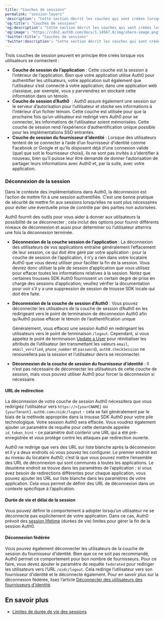 ```yaml
---
title: "Couches de sessions"
permalink: "session-layers"
'description': "Cette section décrit les couches qui sont créées lorsque les utilisateurs se connectent."
'og:title': "Couches de sessions"
'og:description': "Cette section décrit les couches qui sont créées lorsque les utilisateurs se connectent."
'og:image': "https://cdn2.auth0.com/docs/1.14567.0/img/share-image.png"
'twitter:title': "Couches de sessions"
'twitter:description': "Cette section décrit les couches qui sont créées lorsque les utilisateurs se connectent."
---
```


Trois couches de session peuvent en principe être créés lorsque vos utilisateurs se connectent :

* **Couche de session de l’application** : Cette couche est la session à l’intérieur de l’application. Bien que votre application utilise Auth0 pour authentifier les utilisateurs, votre application suit également que l’utilisateur s’est connecté à votre application; dans une application web classique, par exemple, vous y parviendrez en stockant cette information dans un témoin.
* **Couche de session d’Auth0**  : Auth0 assure également une session sur le serveur d’autorisation pour l’utilisateur et stocke ses informations à l’intérieur d’un fichier témoin. Cette couche est utilisée pour que la prochaine fois qu’un utilisateur est redirigé vers Auth0 pour se connecter, les informations de l’utilisateur soient mémorisées. Cette couche de session rend l’expérience d’authentification unique possible pour les implémentations <Tooltip href="/docs/docs/fr-ca/glossary?term=single-sign-on" tip="Authentification unique (SSO)
Service qui, après qu’un utilisateur se soit connecté à une application, le connecte automatiquement à d’autres applications." cta="Voir le glossaire">SSO</Tooltip> entrantes.
* **Couche de session du fournisseur d’identité** : Lorsque des utilisateurs tentent de se connecter à l’aide d’un fournisseur d’identité comme Facebook or Google et qu’ils disposent déjà d’une connexion valide (quel que soit le fournisseur choisi), ils ne sont pas invités à s’identifier à nouveau, bien qu’il puisse leur être demandé de donner l’autorisation de partager leurs informations avec Auth0 et, par la suite, avec votre application.

### Déconnexion de la session

Dans le contexte des implémentations dans Auth0, la déconnexion est l’action de mettre fin à une session authentifiée. C’est une bonne pratique de sécurité de mettre fin aux sessions lorsqu’elles ne sont plus nécessaires pour éviter une éventuelle prise de contrôle par des parties non autorisées.

Auth0 fournit des outils pour vous aider à donner aux utilisateurs la possibilité de se déconnecter ; cela inclut des options pour fournir différents niveaux de déconnexion et aussi pour déterminer où l’utilisateur atterrira une fois la déconnexion terminée.

* **Déconnexion de la couche session de l’application** : La déconnexion des utilisateurs de vos applications entraîne généralement l’effacement de leur session, ce qui doit être géré par votre application : pour la couche de session de l’application, il n’y a rien dans votre locataire Auth0 que vous devez utiliser pour faciliter la fin de la session. Vous devrez donc utiliser la pile de session d’application que vous utilisez pour effacer toutes les informations relatives à la session. Notez que certaines trousses SDK Auth0 fournissent un certain degré de prise en charge des sessions d’application; veuillez vérifier la documentation pour voir s’il y a une suppression de session de trousse SDK locale qui doit être faite.
* **Déconnexion de la couche de session d’Auth0** : Vous pouvez déconnecter les utilisateurs de la couche de session d’Auth0 en les redirigeant vers le point de terminaison de déconnexion Auth0 afin qu’Auth0 puisse effacer le témoin de l’authentification unique

  <Callout icon="file-lines" color="#0EA5E9" iconType="regular">

  Généralement, vous effacez une session Auth0 en redirigeant les utilisateurs vers le point de terminaison `/logout`. Cependant, si vous appelez le point de terminaison [Update a User](/docs/fr-ca/api/management/v2/#!/Users/patch_users_by_id) pour réinitialiser les attributs de l’utilisateur (en transmettant les valeurs `email`, `email_verified`, `phone_number` et `password`), `auth0.checkSession` ne renouvellera pas la session et l’utilisateur devra se reconnecter.

  </Callout>

* **Déconnexion de la couche de session du fournisseur d’identité** : Il n’est pas nécessaire de déconnecter les utilisateurs de cette couche de session, mais vous pouvez utiliser Auth0 pour forcer la déconnexion si nécessaire.

#### URL de redirection

La déconnexion de votre couche de session Auth0 nécessitera que vous redirigiez l’utilisateur vers `https://<{yourCNAME}` ou `{yourTenant}.auth0.com>/oidc/logout` - cela se fait généralement par le biais de la méthode appropriée dans la trousse SDK Auth0 pour votre pile technologique. Votre session Auth0 sera effacée. Vous voudrez également ajouter un paramètre de requête pour cette demande appelée `id_token_hint` - ce paramètre doit contenir une URL qui a été pré-enregistrée et vous protège contre les attaques par redirection ouverte.

Auth0 ne redirige que vers des URL sur liste blanche après la déconnexion et il y a deux endroits où vous pouvez les configurer. Le premier endroit est au niveau du locataire Auth0; c’est là que vous pouvez mettre l’ensemble des URL de déconnexion qui sont communes à toutes les applications. Le deuxième endroit se trouve dans les paramètres de l’application : si vous avez besoin de redirections différentes pour chaque application, vous pouvez ajouter les URL sur liste blanche dans les paramètres de votre application. Cela vous permet de définir des URL de déconnexion dans un contexte spécifique à l’application.

#### Durée de vie et délai de la session

Vous pouvez définir le comportement à adopter lorsqu’un utilisateur ne se déconnecte pas explicitement de votre application. Dans ce cas, Auth0 prévoit des [session lifetime](/docs/fr-ca/manage-users/sessions/session-lifetime-limits) (durées de vie) limites pour gérer la fin de la session Auth0.

#### Déconnexion fédérée

Vous pouvez également déconnecter les utilisateurs de la couche de session du fournisseur d’identité. Bien que ce ne soit pas recommandé, Auth0 permet ce comportement pour bon nombre de fournisseurs. Pour ce faire, vous devez ajouter le paramètre de requête `federated` pour rediriger les utilisateurs vers l’URL `/oidc/logout`. Cela redirige l’utilisateur vers son fournisseur d’identité et le déconnecte également. Pour en savoir plus sur la déconnexion fédérée, lisez l’article [Déconnecter des utilisateurs des fournisseurs d’identité](/docs/fr-ca/authenticate/login/logout/log-users-out-of-idps).

## En savoir plus

* [Limites de durée de vie des sessions](/docs/fr-ca/manage-users/sessions/session-lifetime-limits)